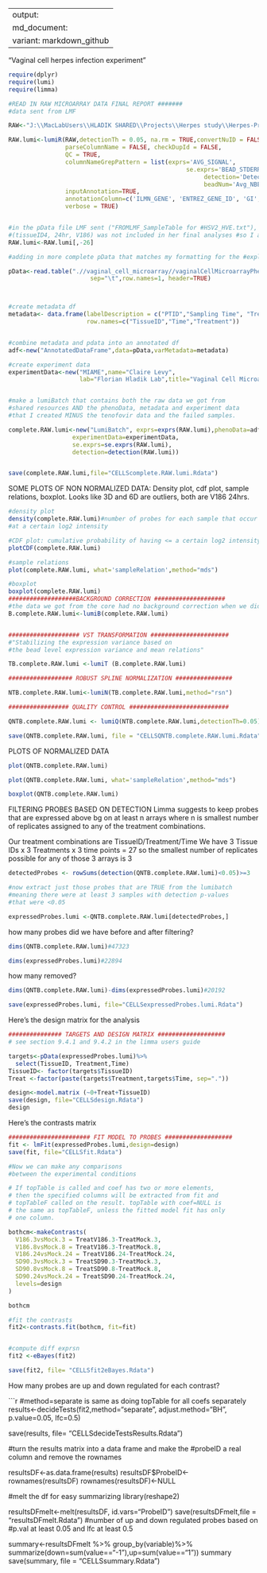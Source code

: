 
---
output:
  md_document:
    variant: markdown_github
---

"Vaginal cell herpes infection experiment"


```r
require(dplyr)
require(lumi)
require(limma)

#READ IN RAW MICROARRAY DATA FINAL REPORT #######
#data sent from LMF

RAW<-"J:\\MacLabUsers\\HLADIK SHARED\\Projects\\Herpes study\\Herpes-Project-1\\vaginal_cell_microarray\\Finalreport_HSV2_HVE MA.txt"

RAW.lumi<-lumiR(RAW,detectionTh = 0.05, na.rm = TRUE,convertNuID = FALSE, dec = '.',
                parseColumnName = FALSE, checkDupId = FALSE,
                QC = TRUE,
                columnNameGrepPattern = list(exprs='AVG_SIGNAL',
                                                  se.exprs='BEAD_STDERR',
                                                       detection='Detection Pval',
                                                       beadNum='Avg_NBEADS'),
                inputAnnotation=TRUE,
                annotationColumn=c('ILMN_GENE', 'ENTREZ_GENE_ID', 'GI', 'ACCESSION', 'SYMBOL', 'PROBE_ID', 'PROBE_START', 'PROBE_SEQUENCE', 'CHROMOSOME', 'PROBE_CHR_ORIENTATION', 'PROBE_COORDINATES'),
                verbose = TRUE)


#in the pData file LMF sent ("FROMLMF_SampleTable for #HSV2_HVE.txt"), it says that sample "3e" 
#(tissueID4, 24hr, V186) was not included in her final analyses #so I am removing it from the lumiBatch here (3E is the 26th column):
RAW.lumi<-RAW.lumi[,-26]

#adding in more complete pData that matches my formatting for the #explant data. Does NOT include data for 3E:

pData<-read.table(".//vaginal_cell_microarray//vaginalCellMicroarrayPhenoData.txt",
                       sep="\t",row.names=1, header=TRUE)



#create metadata df
metadata<- data.frame(labelDescription = c("PTID","Sampling Time", "Treatment:either a virus strain or Mock."),
                      row.names=c("TissueID","Time","Treatment"))


#combine metadata and pdata into an annotated df
adf<-new("AnnotatedDataFrame",data=pData,varMetadata=metadata)

#create experiment data
experimentData<-new("MIAME",name="Claire Levy",
                    lab="Florian Hladik Lab",title="Vaginal Cell Microarray")


#make a lumiBatch that contains both the raw data we got from
#shared resources AND the phenoData, metadata and experiment data
#that I created MINUS the tenofovir data and the failed samples.

complete.RAW.lumi<-new("LumiBatch", exprs=exprs(RAW.lumi),phenoData=adf,
                  experimentData=experimentData,
                  se.exprs=se.exprs(RAW.lumi),
                  detection=detection(RAW.lumi))


save(complete.RAW.lumi,file="CELLScomplete.RAW.lumi.Rdata")
```
SOME PLOTS OF NON NORMALIZED DATA:
 Density plot, cdf plot, sample relations, boxplot. Looks like 3D and 6D are outliers, both are V186 24hrs.
 
```r
#density plot
density(complete.RAW.lumi)#number of probes for each sample that occur
#at a certain log2 intensity

#CDF plot: cumulative probability of having <= a certain log2 intensity
plotCDF(complete.RAW.lumi)

#sample relations
plot(complete.RAW.lumi, what='sampleRelation',method="mds")

#boxplot
boxplot(complete.RAW.lumi)
###################BACKGROUND CORRECTION ####################
#the data we got from the core had no background correction when we did the explant experiment so I assume this wasn't corrected either.
B.complete.RAW.lumi<-lumiB(complete.RAW.lumi)


#################### VST TRANSFORMATION ######################
#"Stabilizing the expression variance based on
#the bead level expression variance and mean relations"

TB.complete.RAW.lumi <-lumiT (B.complete.RAW.lumi)

################## ROBUST SPLINE NORMALIZATION ################

NTB.complete.RAW.lumi<-lumiN(TB.complete.RAW.lumi,method="rsn")

################# QUALITY CONTROL ############################

QNTB.complete.RAW.lumi <- lumiQ(NTB.complete.RAW.lumi,detectionTh=0.05)

save(QNTB.complete.RAW.lumi, file = "CELLSQNTB.complete.RAW.lumi.Rdata")
```
PLOTS OF NORMALIZED DATA 

```r
plot(QNTB.complete.RAW.lumi)

plot(QNTB.complete.RAW.lumi, what='sampleRelation',method="mds")

boxplot(QNTB.complete.RAW.lumi)
```
FILTERING PROBES BASED ON DETECTION 
 Limma suggests to keep probes that are expressed above bg on 
at least n arrays where n is smallest number of replicates assigned
to any of the treatment combinations.

Our treatment combinations are TissueID/Treatment/Time
We have 3 Tissue IDs x 3 Treatments x 3 time points = 27 so the smallest number
 of replicates possible for any of those 3 arrays is 3

```r
detectedProbes <- rowSums(detection(QNTB.complete.RAW.lumi)<0.05)>=3

#now extract just those probes that are TRUE from the lumibatch
#meaning there were at least 3 samples with detection p-values
#that were <0.05

expressedProbes.lumi <-QNTB.complete.RAW.lumi[detectedProbes,]
```

how many probes did we have before and after filtering?
```r
dims(QNTB.complete.RAW.lumi)#47323

dims(expressedProbes.lumi)#22894
```
how many removed?
```r
dims(QNTB.complete.RAW.lumi)-dims(expressedProbes.lumi)#20192

save(expressedProbes.lumi, file="CELLSexpressedProbes.lumi.Rdata")
```
Here's the design matrix for the analysis

```r
############### TARGETS AND DESIGN MATRIX ###################
# see section 9.4.1 and 9.4.2 in the limma users guide

targets<-pData(expressedProbes.lumi)%>%
  select(TissueID, Treatment,Time)
TissueID<- factor(targets$TissueID)
Treat <-factor(paste(targets$Treatment,targets$Time, sep="."))

design<-model.matrix (~0+Treat+TissueID)
save(design, file="CELLSdesign.Rdata")
design
```
Here's the contrasts matrix

```r
####################### FIT MODEL TO PROBES ###################
fit <- lmFit(expressedProbes.lumi,design=design)
save(fit, file="CELLSfit.Rdata")

#Now we can make any comparisons
#between the experimental conditions

# If topTable is called and coef has two or more elements,
# then the specified columns will be extracted from fit and
# topTableF called on the result. topTable with coef=NULL is 
# the same as topTableF, unless the fitted model fit has only
# one column.

bothcm<-makeContrasts(
  V186.3vsMock.3 = TreatV186.3-TreatMock.3,
  V186.8vsMock.8 = TreatV186.3-TreatMock.8,
  V186.24vsMock.24 = TreatV186.24-TreatMock.24,
  SD90.3vsMock.3 = TreatSD90.3-TreatMock.3,
  SD90.8vsMock.8 = TreatSD90.8-TreatMock.8,
  SD90.24vsMock.24 = TreatSD90.24-TreatMock.24,
  levels=design
)

bothcm

#fit the contrasts  
fit2<-contrasts.fit(bothcm, fit=fit)


#compute diff exprsn
fit2 <-eBayes(fit2)

save(fit2, file= "CELLSfit2eBayes.Rdata")
```

How many probes are up and down regulated for each contrast?

```r

#method=separate is same as doing topTable for all coefs separately
results<-decideTests(fit2,method="separate", adjust.method="BH",
                      p.value=0.05, lfc=0.5)

save(results, file= "CELLSdecideTestsResults.Rdata")

#turn the results matrix into a data frame and make the
#probeID a real column and remove the rownames

resultsDF<-as.data.frame(results)
resultsDF$ProbeID<-rownames(resultsDF)
rownames(resultsDF)<-NULL

#melt the df for easy summarizing
library(reshape2)

resultsDFmelt<-melt(resultsDF, id.vars="ProbeID")
save(resultsDFmelt,file = "resultsDFmelt.Rdata")
#number of up and down regulated probes based on 
#p.val at least 0.05 and lfc at least 0.5

summary<-resultsDFmelt %>%
  group_by(variable)%>%
 summarize(down=sum(value=="-1"),up=sum(value=="1"))
summary
save(summary, file = "CELLSsummary.Rdata")
